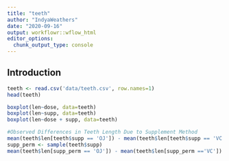 ```yaml
---
title: "teeth"
author: "IndyaWeathers"
date: "2020-09-16"
output: workflowr::wflow_html
editor_options:
  chunk_output_type: console
---
```


## Introduction

```r
teeth <- read.csv('data/teeth.csv', row.names=1)
head(teeth)
```

```r
boxplot(len~dose, data=teeth)
boxplot(len~supp, data=teeth)
boxplot(len~dose + supp, data=teeth)
```

```r
#Observed Differences in Teeth Length Due to Supplement Method
mean(teeth$len[teeth$supp == 'OJ']) - mean(teeth$len[teeth$supp == 'VC'])
supp_perm <- sample(teeth$supp)
mean(teeth$len[supp_perm == 'OJ']) - mean(teeth$len[supp_perm =='VC'])
```

